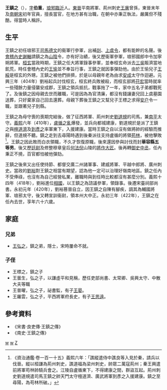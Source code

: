 {{Otheruses|other=名为王镇之的其他人物|王汝璧}}

'''王鎮之'''（{{bd|357年||422年|catIdx=W}}），[[表字|字]]'''伯重'''，[[琅邪|琅邪]][[臨沂|臨沂]]人。[[東晉|東晉]]平南將軍、荊州刺史[[王廙|王廙]]曾孫，東晉末年及[[南朝宋|南朝宋]]初年官員，擅長當官，在地方甚有治職，在朝中亦秉正執法，嚴厲但不殘酷，得當時人稱許。

== 生平 ==
王鎮之初任琅邪王[[司馬德文|司馬德文]]的衞軍行參軍，出補[[剡縣|剡]]、[[上虞縣|上虞]][[縣令|令]]，都有能幹的名聲。後[[會稽|會稽]][[內史|內史]][[謝輶|謝輶]]請鎮之為[[山陰|山陰]]令，亦有好治績，後又歷衞軍參軍，琅邪國郎中令加寧朔將軍。[[桓玄|桓玄]]當政時期，王鎮之任大將軍錄事參軍，並奉桓玄命派去[[三吳|三吳]]賑濟當地飢荒，時任會稽內史的[[王愉|王愉]]並不奉旨行事，王鎮之就因事彈劾他。由於王愉兒子[[王綏|王綏]]是桓玄的外甥，王鎮之被他們排擠，於是以母親年老為由求[[安成郡|安成]]太守作迴避。元興三年（404年）劉裕起兵討伐桓玄，桓玄終兵敗被殺，而桓玄部將[[苻宏|苻宏]]當時就率一些殘餘力量侵襲安成郡，王鎮之領兵抵抗，戰事拖了一年，家中五名子弟都戰死了。及後鎮之因母親去世而離職，可是因為為官清廉，都沒有錢讓妻兒回上虞墓園送葬，只好棄家自己回去還葬。母親下葬後王鎮之又幫兒子王標之求得[[安成縣|安户]]令一職，並跟著兒子到縣。

王鎮之為母守喪的喪期完結後，做了征西將軍、荊州刺史[[劉道規|劉道規]]的司馬，兼[[南平郡|南平]]太守。[[義熙_(東晉)|義熙]]六年（410年），[[盧循之亂|盧循之亂]]爆發，並兵向都城建康，劉道規於是派了王鎮之與[[檀道濟|檀道濟]]及[[到彥之|到彥之]]率軍東下，入援建康。當時王鎮之自以沒有做將帥的經驗而推辭，但道規不聽。鎮之走到去尋陽時遇到後秦派往支持盧循的將領[[苟林|苟林]]，被他擊敗<ref>《資治通鑑·卷一百一十五》義熙六年：「譙縱遣侍中譙良等入見於秦，請兵以伐晉。縱以桓謙為荊州刺史，譙道福為梁州刺史，帥眾二萬寇荊州；秦王興遣前將軍苟林帥騎兵會之。江陵自盧循東下，不得建康之間，群盜互起。荊州刺史劉道規遣司馬王鎮之帥天門太守檀道濟、廣武將軍到彥之入援建康。鎮之至尋陽，為苟林所破。」</ref>。王鎮之因此敗而白衣領職，不久才恢復原職，後來還因參與討伐而封'''華容縣五等男'''。後又歷[[廷尉|廷尉]]及修整穆章皇后[[何法倪|何法倪]]山陵的[[將作大匠|將作大匠]]。後再轉[[御史中丞|御史中丞]]，任內秉正不撓，百官都怕被他彈劾。

王鎮之後來又出任使持節、都督交廣二州諸軍事、建威將軍、平越中郎將、廣州刺史。當政的[[劉裕|劉裕]]對王鎮之相當有期望，認為他一定可以治理好嶺南地區。鎮之任內不受俸祿，也沒有為自己經營私業，離職時與到任時比較都沒有甚麼分別。義熙十四年（418年），劉裕進位[[相國|相國]]，以王鎮之為諮議參軍，領錄事。後遷宋臺祠部尚書。永初元年（420年），劉裕篡晉自立，因王鎮之自陳有腳疾，調其為輔國將軍、琅邪太守，後又轉宣訓衞尉，領本州大中正。永初三年（422年），王鎮之在任內去世，享年六十六歲。

== 家庭 ==
=== 兄弟 ===
*[[王弘之|王弘之]]，鎮之弟，隱士，宋時屢命不就。

=== 子侄 ===
*王標之，鎮之子
*王曇生，弘之子，以謙虛平和見稱，歷任吏部尚書、太常卿、吳興太守、中散大夫等職
*王普曜，弘之子，祕書監，有子[[王晏|王晏]]。
*王羅雲，弘之子，平西將軍府長史，有子[[王思遠|王思遠]]。

== 參考資料 ==
*《宋書·良吏傳·王鎮之傳》
*《南史·王鎮之傳》
{{reflist}}

[[Category:東晉政治人物|w]]
[[Category:劉宋政治人物|w]]
[[Category:琅邪王氏|Z]]